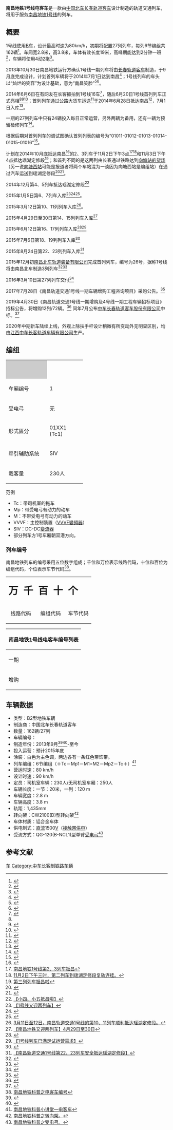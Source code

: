 {{Citecheck|time=2020-05-04T01:07:21+00:00}}
{{鐵路車輛
|車輛名稱 = 南昌地铁1号线电客车
|公司色 = #{{南昌地铁识别色|1}}
|圖像 = Nanchang Metro Line 1 Train.jpg
|圖像說明 = 南昌地铁1号线列车
|輛數 = 162辆/27列
|列車編組 = ＋Tc－Mp1－M1=M2－Mp2－Tc＋
|起動加速度 = <!--未知-->
|營運最高速度 = 80
|設計最高速度 = 90
|減速度（正常） = <!--未知-->
|減速度（緊急） = 
|編組載客量 = 
|載客量 = 230人（司机室车辆）<br>250人（无司机室车厢）
|編組長度 = 120
|全長 = 20000
|全闊 = 2800
|全高 = 3800
|最大尺寸 = 
|編組總重量 = <!--未知-->
|車輛重量 = M\Mp:34.5t Tc:31.5t<ref name="#1">{{Cite web |url=http://www.crc.chinacnr.com/serv-64458.html |title=南昌地铁1号线 |access-date=2016-03-22 |archive-url=https://web.archive.org/web/20160818154919/http://www.crc.chinacnr.com/serv-64458.html |archive-date=2016-08-18 |dead-url=yes }}</ref>
|軌距 = 1,435
|電化方式 = [[直流電|直流]]1500[[伏特|V]]（[[接触网供电|接触网供电]]）
|受流方式 = QG-120(B-NCL1)型单臂[[受电弓|受电弓]]
|輸出 = 
|電動機輸出 = 190 kW<ref name="#1"/>
|齒輪比 = 
|驅動裝置 =
|制動方式 = 
|保安裝置 =
|車身物料 = [[铝合金|铝合金]]
|轉向架 = CW2100(D)型转向架
|原產國 = {{CHN}}
|傳動方式= <!--未知-->
|牽引電動機=
|變速段數=
|輪徑=
|軸重=14t<ref name="#1"/>
|軸距=
|用戶=[[南昌地铁|南昌地铁]]
|路線=[[南昌地铁1号线|南昌地铁1号线]]
|訂單編號=
|車輛編號= <!--未知-->
|型號 = <!--未知-->
|類型 = B2型地铁车辆
|設計 = [[中国北车|中国北车]][[长春轨道客车|长春轨道客车]]
|衍生自 = 
|衍生型 = 
|製造商 = [[中国北车|中国北车]][[长春轨道客车|长春轨道客车]]<br>[[江西中车长客轨道车辆有限公司|江西中车长客轨道车辆有限公司]]
|製造年份 = 2013年9月-2016年3月
|投入服務日期 = <!--未知-->
|備註 =
}}
'''南昌地铁1号线电客车'''是一款由[[中国北车|中国北车]][[长春轨道客车|长春轨道客车]]设计制造的轨道交通列车，将用于服务[[南昌地铁|南昌地铁]][[南昌地铁1号线|1号线]]的列车。

== 概要 ==

1号线使用[[地铁车型#中国内地的具体划分|B车]]，设计最高时速为80km/h，初期将配置27列列车，每列6节编组共162辆<ref>{{Cite web|url=http://jiangxi.jxnews.com.cn/system/2010/08/05/011448992.shtml|title=南昌地铁1号线24个车站确定 将拆除中山桥|accessdate=2016-12-13|author=|date=2010-08-05|work=jiangxi.jxnews.com.cn|publisher=|archive-date=2016-11-03|archive-url=https://web.archive.org/web/20161103234250/http://jiangxi.jxnews.com.cn/system/2010/08/05/011448992.shtml|dead-url=no}}</ref>。车厢宽2.8米，高3.8米，车体有效长度19米，高峰期能达到2分钟一班<ref>{{Cite web|url=http://jiangxi.jxnews.com.cn/system/2008/11/18/010001294.shtml|title=南昌地铁拟采用B型车 单向每小时载乘客5.5万人次|accessdate=2016-12-13|author=|date=2008-11-18|work=jiangxi.jxnews.com.cn|publisher=|archive-date=2020-05-15|archive-url=https://web.archive.org/web/20200515230834/http://jiangxi.jxnews.com.cn/system/2008/11/18/010001294.shtml|dead-url=no}}</ref>，车辆将使用4动2拖<ref>{{Cite web|url=http://www.jszhaobiao.com/projectinfodetail/27996136.html|title=南昌地铁1号线24个站点全面开工|accessdate=2016-12-13|author=|date=2012年4月18日|last=中国建设招标网|work=www.jszhaobiao.com|publisher=|archive-url=https://web.archive.org/web/20161104003308/http://www.jszhaobiao.com/projectinfodetail/27996136.html|archive-date=2016年11月4日|dead-url=yes}}</ref>。

2013年10月30日南昌地铁运行方确认1号线一期列车将由[[长春轨道客车|长春轨道客车]]制造，于9月底完成设计，计划首列车辆将于2014年7月1日达到南昌<ref>{{Cite web|url=http://jiangxi.jxnews.com.cn/system/2013/10/30/012758103.shtml|title=首列地铁车辆明年7月1日抵昌|accessdate=2016-12-13|author=|date=2013-10-30|work=jiangxi.jxnews.com.cn|publisher=|archive-date=2019-07-25|archive-url=https://web.archive.org/web/20190725073005/http://jiangxi.jxnews.com.cn/system/2013/10/30/012758103.shtml|dead-url=no}}</ref>；1号线列车的车头以“灿烂的笑容”为设计基础，意为“南昌笑脸”<ref>{{Cite web|url=http://weibo.com/2673596701/AiorgdhcT|title=【南昌笑脸】南昌地铁1号线以“灿烂的笑容”... 来自南昌地铁 - 微博|accessdate=2016-12-13|author=|date=2013-11-12|work=weibo.com|publisher=|archive-date=2014-03-14|archive-url=https://web.archive.org/web/20140314090347/http://www.weibo.com/2673596701/AiorgdhcT|dead-url=no}}</ref><ref name="#2">{{Cite web|url=http://weibo.com/2673596701/B9RCJ56SU|title=#南昌地铁首列车#“南昌笑脸”，上扬的嘴角是... 来自南昌地铁 - 微博|accessdate=2016-12-13|author=|date=2014-06-20|work=weibo.com|publisher=}}</ref>。

2014年6月6日在有网友在长客抓拍到1号线16车<ref>{{Cite web|url=http://weibo.com/3203789140/B7LVmxIS9|title=长客的南昌1号线，16车哈@f6010 @地铁族 来自地铁族-长春区 - 微博|accessdate=2016-12-13|author=|date=2014-06-06|work=weibo.com|publisher=}}</ref>，随后6月20日1号线首列列车正式亮相<ref name="#2"/><ref>{{Cite web|url=http://jiangxi.jxnews.com.cn/system/2014/06/20/013169551.shtml|title=记者赴长春接首列地铁回家 今日将走进制造基地现场感受|accessdate=2016-12-13|author=|date=2014-06-20|work=jiangxi.jxnews.com.cn|publisher=|archive-date=2019-07-23|archive-url=https://web.archive.org/web/20190723114538/http://jiangxi.jxnews.com.cn/system/2014/06/20/013169551.shtml|dead-url=no}}</ref><ref>{{Cite web|url=http://jiangxi.jxnews.com.cn/system/2014/06/21/013171925.shtml|title=南昌首列地铁笑迎“亲友团” 市民代表试乘后赞不绝口|accessdate=2016-12-13|author=|date=2014-06-21|work=jiangxi.jxnews.com.cn|publisher=|archive-date=2019-07-18|archive-url=https://web.archive.org/web/20190718140131/http://jiangxi.jxnews.com.cn/system/2014/06/21/013171925.shtml|dead-url=no}}</ref>；首列列车通过公路大货车运送<ref>{{Cite web |url=http://www.jxcn.cn/system/2014/06/24/013176052.shtml |title=地铁列车将坐“铁轿子”抵达南昌 抵昌前已跑了近千公里 |access-date=2014-10-30 |archive-date=2019-07-24 |archive-url=https://web.archive.org/web/20190724065446/http://www.jxcn.cn/system/2014/06/24/013176052.shtml |dead-url=no }}</ref>于2014年6月28日抵达南昌<ref>{{Cite web|url=http://weibo.com/2532177882/Bbd1kDBc9|title=昨晚看完变形金刚看到地铁了@聚南昌 @南昌... 来自貓貓_幻想 - 微博|accessdate=2016-12-13|author=|date=2014-06-29|work=weibo.com|publisher=}}</ref>，7月1日入库<ref>{{Cite web|url=http://weibo.com/2673596701/BbykccuN0|title=#南昌地铁首列车#【南昌地铁首列车进入静态... 来自南昌地铁 - 微博|accessdate=2016-12-13|author=|date=2014-07-01|work=weibo.com|publisher=}}</ref>。

一期的27列列车中只有24辆投入每日正常运营，另外两辆为备用，还有一辆为预留检修列车<ref>{{Cite web|url=http://nc.jxnews.com.cn/system/2014/06/23/013173497.shtml|title=地铁外形内饰充满南昌特色 最大载客能力约为2030人|accessdate=2016-12-13|author=|date=2014-06-23|work=nc.jxnews.com.cn|publisher=|archive-date=2019-07-26|archive-url=https://web.archive.org/web/20190726152540/http://nc.jxnews.com.cn/system/2014/06/23/013173497.shtml|dead-url=no}}</ref>。

根据后期对首列列车的调试图确认首列列表的编号为“01011-01012-01013-01014-01015-01016”<ref>{{Cite web|url=http://weibo.com/3028544504/BsV6puD5U|title=南昌地铁渐行渐近，可是你知道高档大气的南... 来自南昌地铁运营公司 - 微博|accessdate=2016-12-13|author=|date=2014-10-23|work=weibo.com|publisher=}}</ref>。

计划在2014年10月底抵达南昌<ref>{{Cite web|url=http://weibo.com/2673596701/Brn1YywXm|title=#运营动态#【南昌地铁1号线批量列车开始出... 来自南昌地铁 - 微博|accessdate=2016-12-13|author=|date=2014-10-13|work=weibo.com|publisher=}}</ref>的2、3列车于11月2日下午3点<ref>[http://weibo.com/2673596701/BuxoOC8vT 南昌地铁1号线第2、3列车抵昌]</ref><ref>[http://weibo.com/3028544504/Buzs3F3hP?from=page_1001063028544504_profile&wvr=6&mod=weibotime&type=comment 11月2日下午三时，第二列车到瑶湖定修段复轨连挂。]</ref>和11月3日下午4点抵达瑶湖定修段<ref>[http://weibo.com/2673596701/BuAS88cSN 第三列列车抵昌啦]</ref>；和首列不同的是这两列由长春通过铁路达到[[向塘站|向塘站的货场]]（另一说[[向塘西站|向塘西站]]可能是报道者将两个车站混为一谈因为向塘西站是编组站）在通过汽车运送到瑶湖定修段<ref>{{Cite web |url=http://jx.people.com.cn/n/2014/1103/c190260-22796862.html |title=南昌地铁1号线第2、3列车抵昌 |access-date=2014-11-03 |archive-date=2016-03-04 |archive-url=https://web.archive.org/web/20160304044244/http://jx.people.com.cn/n/2014/1103/c190260-22796862.html |dead-url=no }}</ref><ref>{{Cite web |url=http://www.jx.xinhuanet.com/ntzx/2014-11/05/c_1113127610.htm |title=向塘西车站做好地铁1号线车厢转运作业 |accessdate=2015-03-01 |archive-date=2015-04-02 |archive-url=https://web.archive.org/web/20150402093019/http://www.jx.xinhuanet.com/ntzx/2014-11/05/c_1113127610.htm |dead-url=no }}</ref>。

2014年12月第4、5列车抵达瑶湖定修段<ref>[http://weibo.com/2673596701/BB63tcD7r 【小四、小五抵昌啦】]</ref>

2015年1月5日第6、7列车入库<ref>[http://weibo.com/2673596701/BEjhF7Rnq 【1号线又迎两列车】]</ref><ref>{{Cite web |url=http://www.ncnews.com.cn/xwzx/ncxw/bwyc/2015-01/06/content_1281539.htm |title=南昌轨道交通1号线又迎两列地铁列车 |access-date=2015-01-07 |archive-date=2015-01-07 |archive-url=https://web.archive.org/web/20150107122142/http://www.ncnews.com.cn/xwzx/ncxw/bwyc/2015-01/06/content_1281539.htm |dead-url=no }}</ref><ref>{{Cite web |url=http://www.ncrbw.cn/html/2015-01/07/node_1.htm |title=南昌日报 2015年01月07日 星期三 |access-date=2015年1月14日 |archive-date=2015年1月14日 |archive-url=https://web.archive.org/web/20150114164820/http://www.ncrbw.cn/html/2015-01/07/node_1.htm |dead-url=no }}</ref>。

2015年3月12日第10、11列列车入库<ref>[http://weibo.com/3028544504/C8OEF0KJT 3月11日至12日，南昌轨道交通1号线的第10、11列车顺利抵达瑶湖定修段。 ]</ref>。

2015年4月29日至30日第14、15列列车入库<ref>[http://weibo.com/2673596701/CfOBvedjZ 【南昌地铁又迎两列车】4月29日至30日]</ref>

2015年6月12日第16、17列列车入库<ref>{{Cite web |url=http://jiangxi.jxnews.com.cn/system/2015/06/13/013955714.shtml |title=南昌地铁1号线列车“就位”（图） |access-date=2015-06-13 |archive-date=2019-08-09 |archive-url=https://web.archive.org/web/20190809034846/http://jiangxi.jxnews.com.cn/system/2015/06/13/013955714.shtml |dead-url=no }}</ref><ref>[http://weibo.com/2673596701/CmaD3cuwM 【1号线列车已满足试运营需求】]</ref>

2015年7月6日第18、19列列车入库<ref>{{Cite web |url=http://jiangxi.jxnews.com.cn/system/2015/07/07/014020695.shtml |title=南昌地铁1号线月底全线进行“热滑”调试（图） |access-date=2015-07-08 |archive-date=2019-08-09 |archive-url=https://web.archive.org/web/20190809153548/http://jiangxi.jxnews.com.cn/system/2015/07/07/014020695.shtml |dead-url=no }}</ref>

2015年8月24日第22、23列列车入库<ref>[http://weibo.com/2673596701/CxiPXlVbS 【南昌轨道交通1号线第22、23列车安全抵达瑶湖定修段】]</ref>

2015年12月初[[南昌北车轨道装备有限公司|南昌北车轨道装备有限公司]]完成首列列车，编号为26号，据称1号线将由南昌北车制造3列列车<ref>{{Cite web |url=http://js.china.com.cn/information/zgjsw48/msg20700244443.html |title=江西南昌自制首列地铁列车下线 实现南昌地铁南昌制造 |accessdate=2015-12-14 |archive-date=2015-12-22 |archive-url=https://web.archive.org/web/20151222075701/http://js.china.com.cn/information/zgjsw48/msg20700244443.html |dead-url=no }}</ref><ref>{{Cite web |url=http://jiangxi.jxnews.com.cn/system/2015/12/14/014532654.shtml |title=首列“南昌造”地铁列车下线（图） |access-date=2015-12-14 |archive-date=2019-08-11 |archive-url=https://web.archive.org/web/20190811134550/http://jiangxi.jxnews.com.cn/system/2015/12/14/014532654.shtml |dead-url=no }}</ref>

2016年3月10日第27列列车交付<ref>{{Cite web |url=http://epaper.jxnews.com.cn/jxrb/html/2016-03/15/content_348138.htm |title=南昌地铁南昌造 |accessdate=2016-03-22 |archive-date=2017-01-11 |archive-url=https://web.archive.org/web/20170111044157/http://epaper.jxnews.com.cn/jxrb/html/2016-03/15/content_348138.htm |dead-url=no }}</ref>

2017年7月28日《南昌轨道交通1号线一期车辆增购工程咨询项目》采购公告。<ref>{{Cite web|title=南昌轨道交通1号线一期车辆增购工程咨询项目采购公告|url=http://www.ncmtr.com/index.php?s=/Home/Management/detail/id/2235.html|accessdate=2020-11-17|author=|date=2017-07-28|format=|work=www.ncmtr.com|publisher=|language=}}</ref>

2019年4月30日《南昌轨道交通1号线一期增购及4号线一期工程车辆招标项目》招标公告，将增购12列/72辆。<ref>{{Cite web|title=南昌轨道交通1号线一期增购及4号线一期工程车辆招标项目 招标公告|url=http://www.ncmtr.com/index.php?s=/Home/Management/detail/id/3468.html|accessdate=2020-11-17|author=|date=2019-04-30|format=|work=www.ncmtr.com|publisher=|language=}}{{Dead link}}</ref> 同年7月公布[[中车长春轨道客车股份有限公司|中车长春轨道客车股份有限公司]]中标。<ref>{{Cite web|title=中车长客拟中标南昌地铁1号线增购及四号线车辆 共计348辆22亿|url=https://dy.163.com/article/EL8GTBNB0511K4OT.html|accessdate=2020-11-17|date=2019-07-29|last=网易|work=dy.163.com}}</ref>

2020年中期新车陆续上线，外观上除扶手杆设计稍微有所变动外无明显区别，均由[[江西中车长客轨道车辆有限公司|江西中车长客轨道车辆有限公司]]生产。

== 编组 ==
{| class="wikitable" summary="01" style="text-align: center; font-size:80%;"
|-
|style="background:#ccc; width:7em;"| 
|colspan="6"|{{TrainDirection|瑶湖西|双港|南昌地铁1号线电客车}}
|-
! style="width:6em;"| 车厢编号
| style="width:6em;"| 1
| style="width:6em;"| 2
| style="width:6em;"| 3
| style="width:6em;"| 4
| style="width:6em;"| 5
| style="width:6em;"| 6
|-style="border-top:solid 3px #{{南昌地铁识别色|1}};"
!受电弓
| 无 || 有 || 无 || 无 || 有 || 无
|-
!形式區分
| 01XX1<br />(Tc1)
| 01XX2<br />(Mp1)
| 01XX3<br />(M1)
| 01XX4<br />(M2)
| 01XX5<br />(Mp2)
| 01XX6<br />(Tc2)
|-
! 牵引辅助系统
| SIV || VVVF || VVVF || VVVF || VVVF || SIV
|-
! 載客量
| 230人 || 250人 || 250人 || 250人 || 250人 || 230人 
|}
;范例
*Tc：带司机室的拖车
*Mp：带受电弓有动力的动车
*M：不带受电弓有动力的动车
*VVVF：主控制裝置（[[脈衝寬度調變|VVVF]][[變頻器|變頻器]]）
*SIV：DC-DC[[變流器|變流器]]
*部分列车方1号车厢朝双港方向。
=== 列车编号 ===
南昌地铁列车的编号采用五位数字组成；千位和万位表示线路代码，十位和百位为编组代码，个位表示车节代码<ref>[http://weibo.com/p/1001603773225548028775 南昌地铁科普之电客车编号]</ref>。
{|border="2" cellpadding="4" cellspacing="0" style="margin: 1em 1em 1em 0; background: #f9f9f9; border: 1px #aaa solid; border-collapse: collapse;"
|- 
| bgcolor="#999999"|<span style="font-size:190%;">'''万'''</span>
| bgcolor="#999999"|<span style="font-size:190%;">'''千'''</span>
| bgcolor="#C0C0C0"|<span style="font-size:190%;">'''百'''</span>
| bgcolor="#C0C0C0"|<span style="font-size:190%;">'''十'''</span>
| bgcolor="#CCCCCC"|<span style="font-size:190%;">'''个'''</span>
|- 
| bgcolor="#999999" colspan="2" align="center"| 线路代码
| align="center" bgcolor="#C0C0C0" colspan="2"| 编组代码
| align="center" colspan="2" bgcolor="#CCCCCC"| 车节代码
|}

{| class="wikitable sortable"
|+
|-
! colspan="3" |南昌地铁1号线电客车编号列表
|-
| rowspan="3" |一期

| width="360" | 01011 - 01012 - 01013 - 01014 - 01015 - 01016
| rowspan="3" |共27列
01-27号
|-
| ~
|-
| 01271 - 01272 - 01273 - 01274 - 01275 - 01276
|-
| rowspan="9" |增购

|01281 - 01282 - 01283 - 01284 - 01285 - 01286
| rowspan="9" |共12列
28-39
|-
|01291 - 01292 - 01293 - 01294 - 01295 - 01296
|-
|01301 - 01302 - 01303 - 01304 - 01305 - 01306
|-
|01311 - 01312 - 01313 - 01314 - 01315 - 01316
|-
|01321 - 01322 - 01323 - 01324 - 01325 - 01326
|-
|01331 - 01332 - 01333 - 01334 - 01335 - 01336
|-
|01341 - 01342 - 01343 - 01344 - 01345 - 01346
|-
|01351 - 01352 - 01353 - 01354 - 01355 - 01356
|-
|陸續上線中～
|}

== 车辆数据 ==
* 类型：B2型地铁车辆
* 制造商：中国北车长春轨道客车
* 数量：162辆/27列
* 车辆编号：
* 制造年份：2013年9月<ref>{{Cite web |url=http://jiangxi.jxnews.com.cn/system/2013/10/30/012758103.shtml |title=首列地铁车辆明年7月1日抵昌 |access-date=2014-10-30 |archive-date=2019-07-25 |archive-url=https://web.archive.org/web/20190725073005/http://jiangxi.jxnews.com.cn/system/2013/10/30/012758103.shtml |dead-url=no }}</ref><ref>{{Cite web |url=http://www.ncnews.com.cn/yhnc/xmrxw/t20131031_1084927.htm |title=首列地铁车辆明年7月1日抵昌 |access-date=2014-10-30 |archive-url=https://web.archive.org/web/20141108001912/http://www.ncnews.com.cn/yhnc/xmrxw/t20131031_1084927.htm |archive-date=2014-11-08 |dead-url=yes }}</ref>-至今
* 投入运营：预计2015年底
* 涂装：白色为主色调，两边各有一条红色带饰带。
* 列车编组：6节编组（＋Tc－Mp1－M1=M2－Mp2－Tc＋）<ref>[http://weibo.com/p/1001603769192678589588 南昌地铁科普小讲堂—电客车]</ref>
* 营运时速：80 km/h
* 设计时速：90 km/h
* 定员：司机室车辆：230人/无司机室车厢：250人
* 车辆长度：一节：20米，一列：120 m
* 车辆宽度：2.8 m
* 车辆高度：3.8 m
* 轨距：1,435mm
* 转向架：CW2100(D)型转向架<ref>[http://weibo.com/p/1001603770689491488406 南昌地铁科普之转向架。]</ref>
* 车体材质：铝合金车体
* 供电制式：[[直流電|直流]]1500[[伏特|V]]（[[接触网供电|接触网供电]]）
* 受流方式：QG-120(B-NCL1)型单臂[[受电弓|受电弓]]<ref>[http://weibo.com/p/1001603771367798503719 南昌地铁科普之受电弓。]</ref>

== 参考文献 ==
{{Reflist}}

{{南昌轨道交通1号线|nocat}}

[[Category:南昌地铁1号线|车]]
[[Category:中车长客制铁路车辆|Category:中车长客制铁路车辆]]
